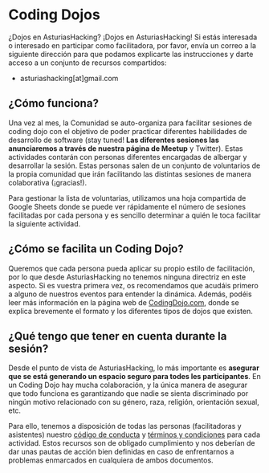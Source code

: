 

# Coding Dojos

¿Dojos en AsturiasHacking? ¡Dojos en AsturiasHacking! Si estás interesada o
interesado en participar como facilitadora, por favor, envía un correo a la
siguiente dirección para que podamos explicarte las instrucciones y darte acceso
a un conjunto de recursos compartidos:

- asturiashacking[at]gmail.com

## ¿Cómo funciona?

Una vez al mes, la Comunidad se auto-organiza para facilitar sesiones de coding
dojo con el objetivo de poder practicar diferentes habilidades de desarrollo de
software (stay tuned! **Las diferentes sesiones las anunciaremos a través de
nuestra página de Meetup** y Twitter). Estas actividades contarán con personas
diferentes encargadas de albergar y desarrollar la sesión. Estas personas salen
de un conjunto de voluntarios de la propia comunidad que irán facilitando las
distintas sesiones de manera colaborativa (¡gracias!).

Para gestionar la lista de voluntarias, utilizamos una hoja compartida de Google
Sheets donde se puede ver rápidamente el número de sesiones facilitadas por cada
persona y es sencillo determinar a quién le toca facilitar la siguiente
actividad.

## ¿Cómo se facilita un Coding Dojo?

Queremos que cada persona pueda aplicar su propio estilo de facilitación, por lo
que desde AsturiasHacking no tenemos ninguna directriz en este aspecto. Si es
vuestra primera vez, os recomendamos que acudáis primero a alguno de nuestros
eventos para entender la dinámica. Además, podéis leer más información en la
página web de [CodingDojo.com](http://codingdojo.org/WhatIsCodingDojo/), donde
se explica brevemente el formato y los diferentes tipos de dojos que existen.

## ¿Qué tengo que tener en cuenta durante la sesión?

Desde el punto de vista de AsturiasHacking, lo más importante es **asegurar que
se está generando un espacio seguro para todes les participantes**. En un Coding
Dojo hay mucha colaboración, y la única manera de asegurar que todo funciona es
garantizando que nadie se sienta discriminado por ningún motivo relacionado con
su género, raza, religión, orientación sexual, etc.

Para ello, tenemos a disposición de todas las personas (facilitadoras y
asistentes) nuestro
[código de conducta](https://github.com/asturiashacking/core/blob/master/coc/CODE_OF_CONDUCT.md)
y
[términos y condiciones](https://github.com/asturiashacking/activities/blob/master/TERMS.md)
para cada actividad. Estos recursos son de obligado cumplimiento y nos deberían
de dar unas pautas de acción bien definidas en caso de enfrentarnos a problemas
enmarcados en cualquiera de ambos documentos.
